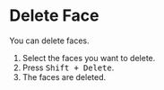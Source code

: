 
<Reference shortcut="Shift + Delete" command="Delete Face" button="" />

# Delete Face

You can delete faces.

1. Select the faces you want to delete.
2. Press <kbd>Shift + Delete</kbd>.
3. The faces are deleted.






